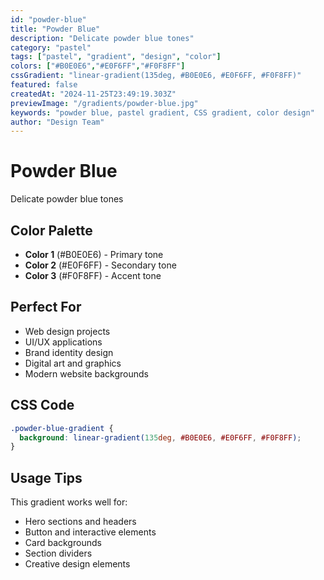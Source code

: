 ```yaml
---
id: "powder-blue"
title: "Powder Blue"
description: "Delicate powder blue tones"
category: "pastel"
tags: ["pastel", "gradient", "design", "color"]
colors: ["#B0E0E6","#E0F6FF","#F0F8FF"]
cssGradient: "linear-gradient(135deg, #B0E0E6, #E0F6FF, #F0F8FF)"
featured: false
createdAt: "2024-11-25T23:49:19.303Z"
previewImage: "/gradients/powder-blue.jpg"
keywords: "powder blue, pastel gradient, CSS gradient, color design"
author: "Design Team"
---
```


# Powder Blue

Delicate powder blue tones

## Color Palette

- **Color 1** (#B0E0E6) - Primary tone
- **Color 2** (#E0F6FF) - Secondary tone
- **Color 3** (#F0F8FF) - Accent tone

## Perfect For

- Web design projects
- UI/UX applications
- Brand identity design
- Digital art and graphics
- Modern website backgrounds

## CSS Code

```css
.powder-blue-gradient {
  background: linear-gradient(135deg, #B0E0E6, #E0F6FF, #F0F8FF);
}
```

## Usage Tips

This gradient works well for:
- Hero sections and headers
- Button and interactive elements
- Card backgrounds
- Section dividers
- Creative design elements
